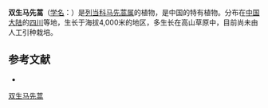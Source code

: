 {{Speciesbox
| name = 双生马先蒿
| status = 
| status_system = 
| image =
| genus = Pedicularis
| species = binaria
| authority = Maxim.
}}

'''双生马先蒿'''（[[学名|学名]]：{{lang|la|''Pedicularis binaria''}}）是[[列当科|列当科]][[马先蒿属|马先蒿属]]的植物，是中国的特有植物。分布在[[中国大陆|中国大陆]]的[[四川|四川]]等地，生长于海拔4,000米的地区，多生长在高山草原中，目前尚未由人工引种栽培。

== 参考文献 ==
<div class="references-small">
* {{cite web| url =http://www.bioinfo.cn/db05/KmzwSpecies.php?action=view&id=21256| title =双生马先蒿| work =《中国高等植物数据库全库》| publisher =中国科学院微生物研究所| author =昆明植物研究所| accessdate =2009-02-25| deadurl =yes| archiveurl =https://web.archive.org/web/20160305064915/http://www.bioinfo.cn/db05/KmzwSpecies.php?action=view&id=21256| archivedate =2016-03-05}}
</div>
{{Taxonbar|from=Q10912382}}

[[Category:马先蒿属|双生马先蒿]]


{{植物小作品}}